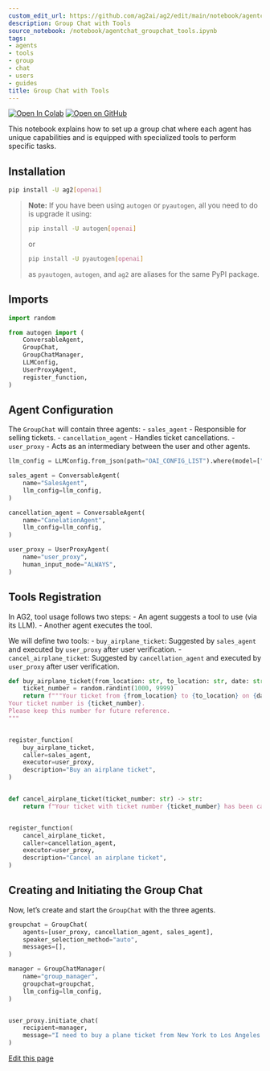 ```yaml
---
custom_edit_url: https://github.com/ag2ai/ag2/edit/main/notebook/agentchat_groupchat_tools.ipynb
description: Group Chat with Tools
source_notebook: /notebook/agentchat_groupchat_tools.ipynb
tags:
- agents
- tools
- group
- chat
- users
- guides
title: Group Chat with Tools
---
```


<a href="https://colab.research.google.com/github/ag2ai/ag2/blob/main/notebook/agentchat_groupchat_tools.ipynb" class="colab-badge" target="_blank"><img noZoom src="https://colab.research.google.com/assets/colab-badge.svg" alt="Open In Colab" /></a>
<a href="https://github.com/ag2ai/ag2/blob/main/notebook/agentchat_groupchat_tools.ipynb" class="github-badge" target="_blank"><img noZoom src="https://img.shields.io/badge/Open%20on%20GitHub-grey?logo=github" alt="Open on GitHub" /></a>




This notebook explains how to set up a group chat where each agent has
unique capabilities and is equipped with specialized tools to perform
specific tasks.

## Installation


```bash
pip install -U ag2[openai]
```

> **Note:** If you have been using `autogen` or `pyautogen`, all you
> need to do is upgrade it using:
>
>
> ```bash
> pip install -U autogen[openai]
> ```
>
> or
>
>
> ```bash
> pip install -U pyautogen[openai]
> ```
>
> as `pyautogen`, `autogen`, and `ag2` are aliases for the same PyPI
> package.

## Imports


```python
import random

from autogen import (
    ConversableAgent,
    GroupChat,
    GroupChatManager,
    LLMConfig,
    UserProxyAgent,
    register_function,
)
```

## Agent Configuration

The `GroupChat` will contain three agents: - `sales_agent` - Responsible
for selling tickets. - `cancellation_agent` - Handles ticket
cancellations. - `user_proxy` - Acts as an intermediary between the user
and other agents.


```python
llm_config = LLMConfig.from_json(path="OAI_CONFIG_LIST").where(model=["gpt-4o-mini"])

sales_agent = ConversableAgent(
    name="SalesAgent",
    llm_config=llm_config,
)

cancellation_agent = ConversableAgent(
    name="CanelationAgent",
    llm_config=llm_config,
)

user_proxy = UserProxyAgent(
    name="user_proxy",
    human_input_mode="ALWAYS",
)
```

## Tools Registration

In AG2, tool usage follows two steps: - An agent suggests a tool to use
(via its LLM). - Another agent executes the tool.

We will define two tools: - `buy_airplane_ticket`: Suggested by
`sales_agent` and executed by `user_proxy` after user verification. -
`cancel_airplane_ticket`: Suggested by `cancellation_agent` and executed
by `user_proxy` after user verification.


```python
def buy_airplane_ticket(from_location: str, to_location: str, date: str) -> str:
    ticket_number = random.randint(1000, 9999)
    return f"""Your ticket from {from_location} to {to_location} on {date} has been booked.
Your ticket number is {ticket_number}.
Please keep this number for future reference.
"""


register_function(
    buy_airplane_ticket,
    caller=sales_agent,
    executor=user_proxy,
    description="Buy an airplane ticket",
)


def cancel_airplane_ticket(ticket_number: str) -> str:
    return f"Your ticket with ticket number {ticket_number} has been canceled"


register_function(
    cancel_airplane_ticket,
    caller=cancellation_agent,
    executor=user_proxy,
    description="Cancel an airplane ticket",
)
```

## Creating and Initiating the Group Chat

Now, let’s create and start the `GroupChat` with the three agents.


```python
groupchat = GroupChat(
    agents=[user_proxy, cancellation_agent, sales_agent],
    speaker_selection_method="auto",
    messages=[],
)

manager = GroupChatManager(
    name="group_manager",
    groupchat=groupchat,
    llm_config=llm_config,
)


user_proxy.initiate_chat(
    recipient=manager,
    message="I need to buy a plane ticket from New York to Los Angeles on 12th of April 2025",
)
```

<div className="edit-url-container">
    <a className="edit-url" href="https://github.com/ag2ai/ag2/edit/main/notebook/agentchat_groupchat_tools.ipynb" target='_blank'><Icon icon="pen" iconType="solid" size="13px"/> Edit this page</a>
</div>
